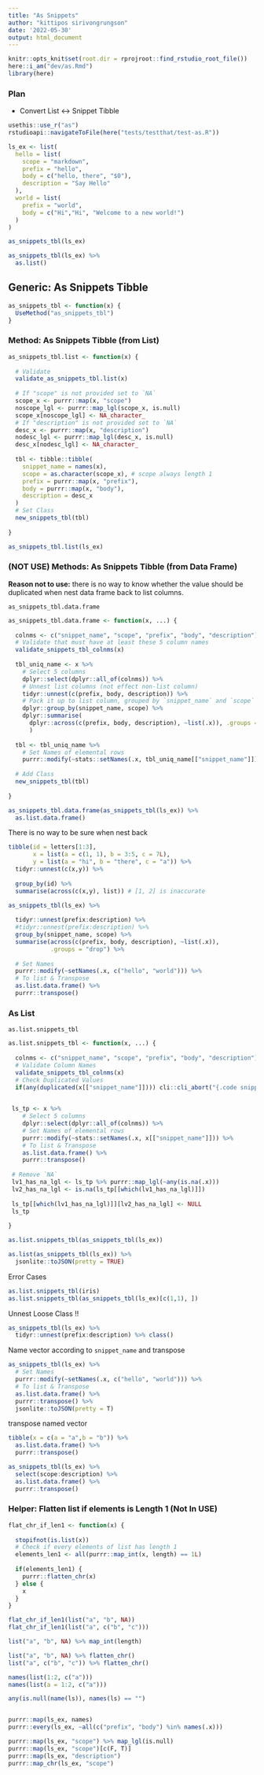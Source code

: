 ```yaml
---
title: "As Snippets"
author: "kittipos sirivongrungson"
date: '2022-05-30'
output: html_document
---
```


```r
knitr::opts_knit$set(root.dir = rprojroot::find_rstudio_root_file())
here::i_am("dev/as.Rmd")
library(here)

```

### Plan

-   Convert List <-> Snippet Tibble

```r
usethis::use_r("as")
rstudioapi::navigateToFile(here("tests/testthat/test-as.R"))
```


```r
ls_ex <- list(
  hello = list(
    scope = "markdown",
    prefix = "hello",
    body = c("hello, there", "$0"),
    description = "Say Hello"
  ),
  world = list(
    prefix = "world",
    body = c("Hi","Hi", "Welcome to a new world!")
  )
) 

as_snippets_tbl(ls_ex) 
```

```r
as_snippets_tbl(ls_ex) %>% 
  as.list()
```


## Generic: As Snippets Tibble

```r
as_snippets_tbl <- function(x) {
  UseMethod("as_snippets_tbl")
}
```


### Method: As Snippets Tibble (from List)

```r
as_snippets_tbl.list <- function(x) {
  
  # Validate
  validate_as_snippets_tbl.list(x)
  
  # If "scope" is not provided set to `NA`
  scope_x <- purrr::map(x, "scope")
  noscope_lgl <- purrr::map_lgl(scope_x, is.null)
  scope_x[noscope_lgl] <- NA_character_
  # If "description" is not provided set to `NA`
  desc_x <- purrr::map(x, "description")
  nodesc_lgl <- purrr::map_lgl(desc_x, is.null)
  desc_x[nodesc_lgl] <- NA_character_
  
  tbl <- tibble::tibble(
    snippet_name = names(x),
    scope = as.character(scope_x), # scope always length 1
    prefix = purrr::map(x, "prefix"),
    body = purrr::map(x, "body"),
    description = desc_x
  )
  # Set Class
  new_snippets_tbl(tbl)
  
}

as_snippets_tbl.list(ls_ex) 
```




### (NOT USE) Methods: As Snippets Tibble (from Data Frame)

**Reason not to use:** there is no way to know whether the value should be duplicated when nest data frame back to list columns.

`as_snippets_tbl.data.frame`

```r
as_snippets_tbl.data.frame <- function(x, ...) {
  
  colnms <- c("snippet_name", "scope", "prefix", "body", "description")
  # Validate that must have at least these 5 column names
  validate_snippets_tbl_colnms(x)
  
  tbl_uniq_name <- x %>% 
    # Select 5 columns
    dplyr::select(dplyr::all_of(colnms)) %>% 
    # Unnest list columns (not effect non-list column)
    tidyr::unnest(c(prefix, body, description)) %>% 
    # Pack it up to list column, grouped by `snippet_name` and `scope`
    dplyr::group_by(snippet_name, scope) %>% 
    dplyr::summarise(
      dplyr::across(c(prefix, body, description), ~list(.x)), .groups = "drop"
      ) 
  
  tbl <- tbl_uniq_name %>% 
    # Set Names of elemental rows
    purrr::modify(~stats::setNames(.x, tbl_uniq_name[["snippet_name"]])) 
  
  # Add Class
  new_snippets_tbl(tbl)
  
}

as_snippets_tbl.data.frame(as_snippets_tbl(ls_ex)) %>% 
  as.list.data.frame()
```

There is no way to be sure when nest back

```r
tibble(id = letters[1:3],
       x = list(a = c(1, 1), b = 3:5, c = 7L),
       y = list(a = "hi", b = "there", c = "a")) %>% 
  tidyr::unnest(c(x,y)) %>% 
  
  group_by(id) %>% 
  summarise(across(c(x,y), list)) # [1, 2] is inaccurate
```



```r
as_snippets_tbl(ls_ex) %>% 
  
  tidyr::unnest(prefix:description) %>% 
  #tidyr::unnest(prefix:description) %>% 
  group_by(snippet_name, scope) %>% 
  summarise(across(c(prefix, body, description), ~list(.x)), 
            .groups = "drop") %>% 
  
  # Set Names
  purrr::modify(~setNames(.x, c("hello", "world"))) %>% 
  # To list & Transpose
  as.list.data.frame() %>% 
  purrr::transpose() 
```



### As List

`as.list.snippets_tbl`

```r
as.list.snippets_tbl <- function(x, ...) {
  
  colnms <- c("snippet_name", "scope", "prefix", "body", "description")
  # Validate Column Names
  validate_snippets_tbl_colnms(x)
  # Check Duplicated Values
  if(any(duplicated(x[["snippet_name"]]))) cli::cli_abort("{.code snippet_name} must not have duplicated values.")
  

 ls_tp <- x %>% 
    # Select 5 columns
    dplyr::select(dplyr::all_of(colnms)) %>% 
    # Set Names of elemental rows
    purrr::modify(~stats::setNames(.x, x[["snippet_name"]])) %>% 
    # To list & Transpose
    as.list.data.frame() %>% 
    purrr::transpose()
 
 # Remove `NA`
 lv1_has_na_lgl <- ls_tp %>% purrr::map_lgl(~any(is.na(.x)))
 lv2_has_na_lgl <- is.na(ls_tp[[which(lv1_has_na_lgl)]])
 
 ls_tp[[which(lv1_has_na_lgl)]][lv2_has_na_lgl] <- NULL
 ls_tp
 
}

as.list.snippets_tbl(as_snippets_tbl(ls_ex))
```



```r
as.list(as_snippets_tbl(ls_ex)) %>% 
  jsonlite::toJSON(pretty = TRUE)
```


Error Cases

```r
as.list.snippets_tbl(iris)
as.list.snippets_tbl(as_snippets_tbl(ls_ex)[c(1,1), ])
```





Unnest Loose Class !!
 
 
```r
as_snippets_tbl(ls_ex) %>%
  tidyr::unnest(prefix:description) %>% class()
```




Name vector according to `snippet_name` and transpose

```r
as_snippets_tbl(ls_ex) %>% 
  # Set Names
  purrr::modify(~setNames(.x, c("hello", "world"))) %>% 
  # To list & Transpose
  as.list.data.frame() %>% 
  purrr::transpose() %>% 
  jsonlite::toJSON(pretty = T)
```



transpose named vector

```r
tibble(x = c(a = "a",b = "b")) %>% 
  as.list.data.frame() %>% 
  purrr::transpose()
```



```r
as_snippets_tbl(ls_ex) %>% 
  select(scope:description) %>% 
  as.list.data.frame() %>% 
  purrr::transpose()
```




### Helper: Flatten list if elements is Length 1 (Not In USE)

```r
flat_chr_if_len1 <- function(x) {
  
  stopifnot(is.list(x))
  # Check if every elements of list has length 1
  elements_len1 <- all(purrr::map_int(x, length) == 1L)
  
  if(elements_len1) {
    purrr::flatten_chr(x)
  } else {
    x
  }
}

flat_chr_if_len1(list("a", "b", NA))
flat_chr_if_len1(list("a", c("b", "c")))
```


```r
list("a", "b", NA) %>% map_int(length)

list("a", "b", NA) %>% flatten_chr()
list("a", c("b", "c")) %>% flatten_chr()
```



```r
names(list(1:2, c("a")))
names(list(a = 1:2, c("a")))

any(is.null(name(ls)), names(ls) == "")


purrr::map(ls_ex, names)
purrr::every(ls_ex, ~all(c("prefix", "body") %in% names(.x)))

purrr::map(ls_ex, "scope") %>% map_lgl(is.null)
purrr::map(ls_ex, "scope")[c(F, T)]
purrr::map(ls_ex, "description")
purrr::map_chr(ls_ex, "scope")
```








